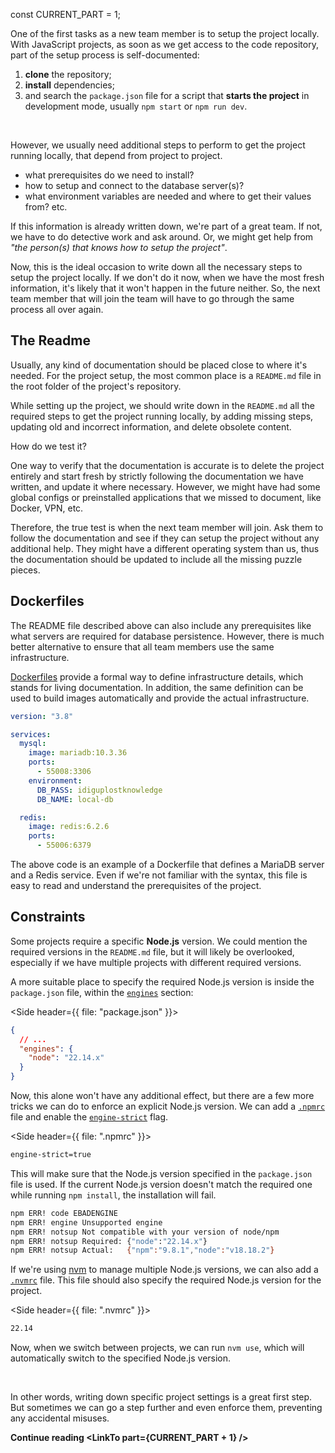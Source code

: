 


const CURRENT_PART = 1;


<TOC current={CURRENT_PART} />

One of the first tasks as a new team member is to setup the project locally. With JavaScript projects, as soon as we get access to the code repository, part of the setup process is self-documented:

1. **clone** the repository;
2. **install** dependencies;
3. and search the `package.json` file for a script that **starts the project** in development mode, usually `npm start` or `npm run dev`.

<br />

However, we usually need additional steps to perform to get the project running locally, that depend from project to project.

- what prerequisites do we need to install?
- how to setup and connect to the database server(s)?
- what environment variables are needed and where to get their values from? etc.

If this information is already written down, we're part of a great team. If not, we have to do detective work and ask around. Or, we might get help from _"the person(s) that knows how to setup the project"_.

Now, this is the ideal occasion to write down all the necessary steps to setup the project locally. If we don't do it now, when we have the most fresh information, it's likely that it won't happen in the future neither. So, the next team member that will join the team will have to go through the same process all over again.

## The Readme

Usually, any kind of documentation should be placed close to where it's needed. For the project setup, the most common place is a `README.md` file in the root folder of the project's repository.

While setting up the project, we should write down in the `README.md` all the required steps to get the project running locally, by adding missing steps, updating old and incorrect information, and delete obsolete content.

<Subheading>How do we test it?</Subheading>

One way to verify that the documentation is accurate is to delete the project entirely and start fresh by strictly following the documentation we have written, and update it where necessary. However, we might have had some global configs or preinstalled applications that we missed to document, like Docker, VPN, etc.

Therefore, the true test is when the next team member will join. Ask them to follow the documentation and see if they can setup the project without any additional help. They might have a different operating system than us, thus the documentation should be updated to include all the missing puzzle pieces.

## Dockerfiles

The README file described above can also include any prerequisites like what servers are required for database persistence. However, there is much better alternative to ensure that all team members use the same infrastructure.

[Dockerfiles](https://docs.docker.com/reference/dockerfile/) provide a formal way to define infrastructure details, which stands for living documentation. In addition, the same definition can be used to build images automatically and provide the actual infrastructure.

```yaml
version: "3.8"

services:
  mysql:
    image: mariadb:10.3.36
    ports:
      - 55008:3306
    environment:
      DB_PASS: idiguplostknowledge
      DB_NAME: local-db

  redis:
    image: redis:6.2.6
    ports:
      - 55006:6379
```

The above code is an example of a Dockerfile that defines a MariaDB server and a Redis service. Even if we're not familiar with the syntax, this file is easy to read and understand the prerequisites of the project.

## Constraints

Some projects require a specific **Node.js** version. We could mention the required versions in the `README.md` file, but it will likely be overlooked, especially if we have multiple projects with different required versions.

A more suitable place to specify the required Node.js version is inside the `package.json` file, within the [`engines`](https://docs.npmjs.com/cli/v11/configuring-npm/package-json#engines) section:

<Side header={{ file: "package.json" }}>

```json
{
  // ...
  "engines": {
    "node": "22.14.x"
  }
}
```

</Side>

Now, this alone won't have any additional effect, but there are a few more tricks we can do to enforce an explicit Node.js version. We can add a [`.npmrc`](https://docs.npmjs.com/cli/v9/configuring-npm/npmrc) file and enable the [`engine-strict`](https://docs.npmjs.com/cli/v9/using-npm/config#engine-strict) flag.

<Side header={{ file: ".npmrc" }}>

```bash
engine-strict=true
```

</Side>

This will make sure that the Node.js version specified in the `package.json` file is used. If the current Node.js version doesn't match the required one while running `npm install`, the installation will fail.

```bash
npm ERR! code EBADENGINE
npm ERR! engine Unsupported engine
npm ERR! notsup Not compatible with your version of node/npm
npm ERR! notsup Required: {"node":"22.14.x"}
npm ERR! notsup Actual:   {"npm":"9.8.1","node":"v18.18.2"}
```

If we're using [nvm](https://github.com/nvm-sh/nvm) to manage multiple Node.js versions, we can also add a [`.nvmrc`](https://github.com/nvm-sh/nvm?tab=readme-ov-file#nvmrc) file. This file should also specify the required Node.js version for the project.

<Side header={{ file: ".nvmrc" }}>

```bash
22.14
```

</Side>

Now, when we switch between projects, we can run `nvm use`, which will automatically switch to the specified Node.js version.

<br />

In other words, writing down specific project settings is a great first step. But sometimes we can go a step further and even enforce them, preventing any accidental misuses.

**Continue reading <LinkTo part={CURRENT_PART + 1} />**